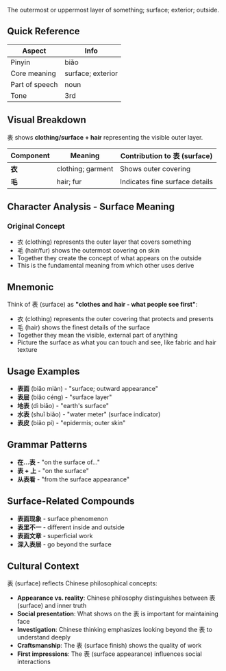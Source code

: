 The outermost or uppermost layer of something; surface; exterior; outside.

## Quick Reference

| Aspect         | Info              |
| -------------- | ----------------- |
| Pinyin         | biǎo              |
| Core meaning   | surface; exterior |
| Part of speech | noun              |
| Tone           | 3rd               |

## Visual Breakdown

表 shows **clothing/surface + hair** representing the visible outer layer.

| Component | Meaning           | Contribution to 表 (surface)   |
| --------- | ----------------- | ------------------------------ |
| **衣**    | clothing; garment | Shows outer covering           |
| **毛**    | hair; fur         | Indicates fine surface details |

## Character Analysis - Surface Meaning

### Original Concept

- 衣 (clothing) represents the outer layer that covers something
- 毛 (hair/fur) shows the outermost covering on skin
- Together they create the concept of what appears on the outside
- This is the fundamental meaning from which other uses derive

## Mnemonic

Think of 表 (surface) as **"clothes and hair - what people see first"**:

- 衣 (clothing) represents the outer covering that protects and presents
- 毛 (hair) shows the finest details of the surface
- Together they mean the visible, external part of anything
- Picture the surface as what you can touch and see, like fabric and hair texture

## Usage Examples

- **表面** (biǎo miàn) - "surface; outward appearance"
- **表层** (biǎo céng) - "surface layer"
- **地表** (dì biǎo) - "earth's surface"
- **水表** (shuǐ biǎo) - "water meter" (surface indicator)
- **表皮** (biǎo pí) - "epidermis; outer skin"

## Grammar Patterns

- **在...表** - "on the surface of..."
- **表 + 上** - "on the surface"
- **从表看** - "from the surface appearance"

## Surface-Related Compounds

- **表面现象** - surface phenomenon
- **表里不一** - different inside and outside
- **表面文章** - superficial work
- **深入表层** - go beyond the surface

## Cultural Context

表 (surface) reflects Chinese philosophical concepts:

- **Appearance vs. reality**: Chinese philosophy distinguishes between 表 (surface) and inner truth
- **Social presentation**: What shows on the 表 is important for maintaining face
- **Investigation**: Chinese thinking emphasizes looking beyond the 表 to understand deeply
- **Craftsmanship**: The 表 (surface finish) shows the quality of work
- **First impressions**: The 表 (surface appearance) influences social interactions
